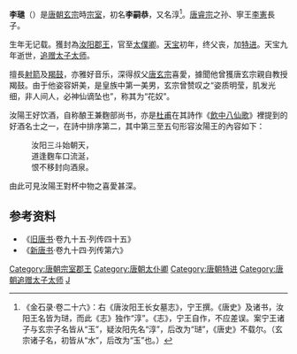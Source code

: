 '''李璡'''（{{bd|?||750年|catIdx=L}}）是[[唐朝|唐朝]][[唐玄宗|玄宗]]時[[宗室|宗室]]，初名'''李嗣恭'''，又名淳<ref>《金石录·卷二十六》：右《唐汝阳王长女墓志》，宁王撰。《唐史》及诸书，汝阳王名皆为琎，而此《志》独作“淳”。《志》，宁王自作，不应差误。案宁王诸子与玄宗子名皆从“玉”，疑汝阳先名“淳”，后改为“琎”，《唐史》不载尔。（玄宗诸子名，初皆从“水”，后改为“玉”也。）</ref>。[[唐睿宗|唐睿宗]]之孙、寧王[[李憲_(寧王)|李憲]]長子。

生年无记载。獲封為[[汝阳郡|汝阳]][[郡王|郡王]]，官至[[太僕卿|太僕卿]]。[[天宝_(唐朝)|天宝]]初年，终父丧，加[[特进|特进]]。天宝九年逝世，[[追赠|追赠]][[太子太师|太子太师]]。

擅長[[射箭|射箭]]及[[羯鼓|羯鼓]]，亦雅好音乐，深得叔父[[唐玄宗|唐玄宗]]喜愛，據聞他曾獲唐玄宗親自教授羯鼓。由于他姿容妍美，是皇族中第一美男，玄宗曾赞叹之“姿质明莹，肌发光细，非人间人，必神仙谪坠也”，称其为“花奴”。

汝陽王好饮酒，自称酿王兼麴部尚书，亦是[[杜甫|杜甫]]在其詩作《[[飲中八仙|飲中八仙歌]]》裡提到的好酒名士之一，在詩中排序第二，其中第三至五句形容汝陽王的內容如下：
: 汝阳三斗始朝天，
: 道逢麴车口流涎，
: 恨不移封向酒泉。
由此可見汝陽王對杯中物之喜愛甚深。

== 参考资料 ==
*《[[旧唐书|旧唐书]]·卷九十五·列传四十五》
*《[[新唐书|新唐书]]·卷九十四·列传第六》

{{唐朝官员小作品}}
{{DEFAULTSORT:L}}
[[Category:唐朝宗室郡王|Category:唐朝宗室郡王]]
[[Category:唐朝太仆卿|Category:唐朝太仆卿]]
[[Category:唐朝特进|Category:唐朝特进]]
[[Category:唐朝追赠太子太师|Category:唐朝追赠太子太师]]
[[Category:李姓|J]]